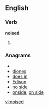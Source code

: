 ==English==

===Verb===
'''noised'''

# {{past of|noise}}

===Anagrams===
* {{alphagram|deinos}}
* [[diones#English|diones]]
* [[does in#English|does in]]
* [[Edison#English|Edison]]
* [[no side#English|no side]]
* [[onside#English|onside]], [[on side#English|on side]]

[[vi:noised]]